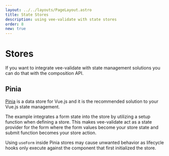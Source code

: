 ```yaml
---
layout: ../../layouts/PageLayout.astro
title: State Stores
description: using vee-validate with state stores
order: 8
new: true
---
```



# Stores

If you want to integrate vee-validate with state management solutions you can do that with the composition API.

## Pinia

[Pinia](https://pinia.esm.dev/) is a data store for Vue.js and it is the recommended solution to your Vue.js state management.

The example integrates a form state into the store by utilizing a setup function when defining a store. This makes vee-validate act as a state provider for the form where the form values become your store state and submit function becomes your store action.

<DocTip type="warn">

Using `useForm` inside Pinia stores may cause unwanted behavior as lifecycle hooks only execute against the component that first initialized the store.

</DocTip>

<LiveExample client:visible id="vee-validate-v4-pinia" />
